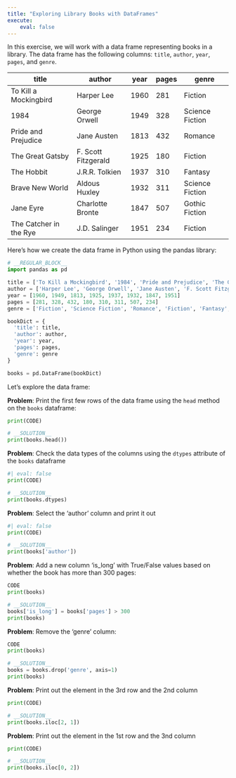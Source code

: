```yaml
---
title: "Exploring Library Books with DataFrames"
execute:
    eval: false
---
```


In this exercise, we will work with a data frame representing books in a library. The data frame has the following columns: `title`, `author`, `year`, `pages`, and `genre`.

| title | author | year | pages | genre |
|-------|--------|------|-------|-------|
| To Kill a Mockingbird | Harper Lee | 1960 | 281 | Fiction |
| 1984 | George Orwell | 1949 | 328 | Science Fiction |
| Pride and Prejudice | Jane Austen | 1813 | 432 | Romance |
| The Great Gatsby | F. Scott Fitzgerald | 1925 | 180 | Fiction |
| The Hobbit | J.R.R. Tolkien | 1937 | 310 | Fantasy |
| Brave New World | Aldous Huxley | 1932 | 311 | Science Fiction |
| Jane Eyre | Charlotte Bronte | 1847 | 507 | Gothic Fiction |
| The Catcher in the Rye | J.D. Salinger | 1951 | 234 | Fiction |

Here's how we create the data frame in Python using the pandas library:

```python
# __REGULAR_BLOCK__
import pandas as pd

title = ['To Kill a Mockingbird', '1984', 'Pride and Prejudice', 'The Great Gatsby', 'The Hobbit', 'Brave New World', 'Jane Eyre', 'The Catcher in the Rye']
author = ['Harper Lee', 'George Orwell', 'Jane Austen', 'F. Scott Fitzgerald', 'J.R.R. Tolkien', 'Aldous Huxley', 'Charlotte Bronte', 'J.D. Salinger']
year = [1960, 1949, 1813, 1925, 1937, 1932, 1847, 1951]
pages = [281, 328, 432, 180, 310, 311, 507, 234]
genre = ['Fiction', 'Science Fiction', 'Romance', 'Fiction', 'Fantasy', 'Science Fiction', 'Gothic Fiction', 'Fiction']

bookDict = {
  'title': title,
  'author': author,
  'year': year,
  'pages': pages,
  'genre': genre
}

books = pd.DataFrame(bookDict)
```

Let's explore the data frame:

__Problem__: Print the first few rows of the data frame using the `head` method on the `books` dataframe:
```python
print(CODE)
```
```python
# __SOLUTION__
print(books.head())
```

__Problem__: Check the data types of the columns using the `dtypes` attribute of the `books` dataframe
```python
#| eval: false
print(CODE)
```
```python
# __SOLUTION__
print(books.dtypes)
```

__Problem__: Select the 'author' column and print it out
```python
#| eval: false
print(CODE)
```
```python
# __SOLUTION__
print(books['author'])
```

__Problem__: Add a new column 'is_long' with True/False values based on whether the book has more than 300 pages:
```python
CODE
print(books)
```
```python
# __SOLUTION__
books['is_long'] = books['pages'] > 300
print(books)
```

__Problem__: Remove the 'genre' column:
```python
CODE
print(books)
```
```python
# __SOLUTION__
books = books.drop('genre', axis=1)
print(books)
```

__Problem__: Print out the element in the 3rd row and the 2nd column
```python
print(CODE)
```
```python
# __SOLUTION__
print(books.iloc[2, 1])
```

__Problem__: Print out the element in the 1st row and the 3nd column
```python
print(CODE)
```
```python
# __SOLUTION__
print(books.iloc[0, 2])
```
